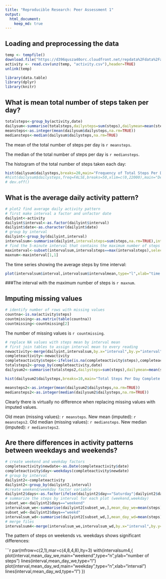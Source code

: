 ```yaml
---
title: "Reproducible Research: Peer Assessment 1"
output: 
  html_document:
    keep_md: true
---
```



## Loading and preprocessing the data

```r
temp <- tempfile()
download.file("https://d396qusza40orc.cloudfront.net/repdata%2Fdata%2Factivity.zip",temp,method="curl")
activity <- read.csv(unz(temp, "activity.csv"),header=TRUE)
unlink(temp)
```
```r
library(data.table)
library(dplyr)
library(knitr)
```
## What is mean total number of steps taken per day?

```r
totalsteps<-group_by(activity,date)
dailysum<-summarise(totalsteps,dailysteps=sum(steps),dailymean=mean(steps),dailymedian=median(steps))
meansteps<-as.integer(mean(dailysum$dailysteps,na.rm=TRUE))
mediansteps<-median(dailysum$dailysteps,na.rm=TRUE)
```
The mean of the total number of steps per day is `r meansteps`.

The median of the total number of steps per day is `r mediansteps`.

The histogram of the total number of steps taken each day:

```r
hist(dailysum$dailysteps,breaks=20,main="Frequency of Total Steps Per Day",xlab="total steps")
#hist(dailysum$dailysteps,freq=FALSE,breaks=50,xlim=c(0,22000),main="Density of Total Daily Steps",xlab="Total Daily Steps")
# dev.off()
```

## What is the average daily activity pattern?

```r
# plot2 find average daily activity pattern
# first make interval a factor and unfactor date
dailyint<-activity
dailyint$interval<-as.factor(dailyint$interval)
dailyint$date<-as.character(dailyint$date)
# group by interval
dailyint<-group_by(dailyint,interval)
intervalsum<-summarise(dailyint,intervalsteps=sum(steps,na.rm=TRUE),intervalmean=mean(steps,na.rm=TRUE))
# find the 5-minute interval that contains the maximum number of steps across all days
maxinterval<-subset(intervalsum,intervalsteps==max(intervalsteps),select=c(interval,intervalsteps))
maxnum<-maxinterval[1,1]
```

The time series showing the average steps by time interval:

```r
plot(intervalsum$interval,intervalsum$intervalmean,type="l",xlab="time intervals",ylab="average steps",main="average daily activity patterns")
```

###The interval with the maximum number of steps is `r maxnum`.





## Imputing missing values

```r
# identify number of rows with missing values
countna<-is.na(activity$steps)
countmissing<-as.matrix(table(countna))
countmissing<-countmissing[2]
```

The number of missing values is `r countmissing`.


```r
# replace NA values with steps mean by interval mean
# first join tables to assign interval mean to every reading
newactivity<-merge(dailyint,intervalsum,by.x="interval",by.y="interval",all=TRUE)
completeactivity<-newactivity
completeactivity$steps<-ifelse(is.na(completeactivity$steps),completeactivity$intervalmean,completeactivity$steps)
totalsteps2<-group_by(completeactivity,date)
dailysum2<-summarise(totalsteps2,dailysteps=sum(steps),dailymean=mean(steps),dailymedian=median(steps))
```



```r
hist(dailysum2$dailysteps,breaks=10,main="Total Steps Per Day Complete ",xlab="Total Steps Per Day",ylab="Frequency")
```


```r
meansteps2<-as.integer(mean(dailysum2$dailysteps,na.rm=TRUE))
mediansteps2<-as.integer(median(dailysum2$dailysteps,na.rm=TRUE))
```

Clearly there is virtually no difference when replacing missing values with imputed values.  

Old mean (missing values): `r meansteps`. New mean (imputed): `r meansteps2`.
Old median (missing values): `r mediansteps`. New median (imputed): `r mediansteps2`.



## Are there differences in activity patterns between weekdays and weekends?

```r
# create weekend and weekday factors
completeactivity$newdate<-as.Date(completeactivity$date)
completeactivity$day<-weekdays(completeactivity$newdate)
# group by interval
dailyint2<-completeactivity
dailyint2<-group_by(dailyint2,interval)
#create weekend/weekday factor variable
dailyint2$days<-as.factor(ifelse(dailyint2$day=="Saturday"|dailyint2$day=="Sunday","weekend","weekd"))
# summarize the steps by interval for each plot (weekend,weekday)
subset_we<-dailyint2$days=="weekend"
intervalsum_we<-summarise(dailyint2[subset_we,],mean_day_we=mean(steps))
subset_wd<-dailyint2$days=="weekd"
intervalsum_wd<-summarise(dailyint2[subset_wd,],mean_day_wd=mean(steps))
# merge files
intervalsum4<-merge(intervalsum_we,intervalsum_wd,by.x="interval",by.y="interval",all=TRUE)
```

The pattern of steps on weekends vs. weekdays shows significant differences:

```r
par(mfrow=c(2,1),mar=c(4,8,4,8),lty=3)
with(intervalsum4,{
  plot(interval,mean_day_we,main="weekend",type="n",ylab="number of steps")
  lines(interval,mean_day_we,type="l")
  plot(interval,mean_day_wd,main="weekday",type="n",xlab="interval")
  lines(interval,mean_day_wd,type="l")
})


